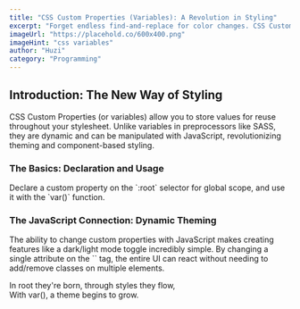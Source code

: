 ```yaml
---
title: "CSS Custom Properties (Variables): A Revolution in Styling"
excerpt: "Forget endless find-and-replace for color changes. CSS Custom Properties (Variables) are a native CSS feature that will make your stylesheets more dynamic, maintainable, and powerful. This guide explains everything you need to know."
imageUrl: "https://placehold.co/600x400.png"
imageHint: "css variables"
author: "Huzi"
category: "Programming"
---
```


## Introduction: The New Way of Styling
<p>CSS Custom Properties (or variables) allow you to store values for reuse throughout your stylesheet. Unlike variables in preprocessors like SASS, they are dynamic and can be manipulated with JavaScript, revolutionizing theming and component-based styling.</p>

### The Basics: Declaration and Usage
<p>Declare a custom property on the `:root` selector for global scope, and use it with the `var()` function.</p>
      
### The JavaScript Connection: Dynamic Theming
<p>The ability to change custom properties with JavaScript makes creating features like a dark/light mode toggle incredibly simple. By changing a single attribute on the `<html>` tag, the entire UI can react without needing to add/remove classes on multiple elements.</p>
      
<div className="italic text-center text-muted-foreground pt-4 border-t mt-8">
  In root they're born, through styles they flow,<br/>
  With var(), a theme begins to grow.
</div>
